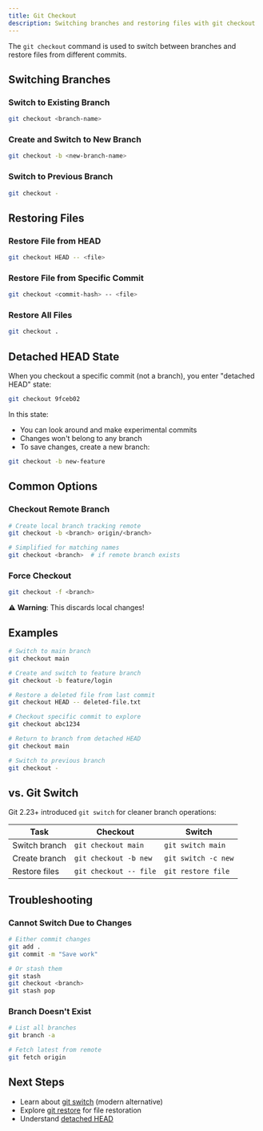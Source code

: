 ```yaml
---
title: Git Checkout
description: Switching branches and restoring files with git checkout
---
```

The `git checkout` command is used to switch between branches and restore files from different commits.

## Switching Branches

### Switch to Existing Branch

```bash
git checkout <branch-name>
```

### Create and Switch to New Branch

```bash
git checkout -b <new-branch-name>
```

### Switch to Previous Branch

```bash
git checkout -
```

## Restoring Files

### Restore File from HEAD

```bash
git checkout HEAD -- <file>
```

### Restore File from Specific Commit

```bash
git checkout <commit-hash> -- <file>
```

### Restore All Files

```bash
git checkout .
```

## Detached HEAD State

When you checkout a specific commit (not a branch), you enter "detached HEAD" state:

```bash
git checkout 9fceb02
```

In this state:
- You can look around and make experimental commits
- Changes won't belong to any branch
- To save changes, create a new branch:

```bash
git checkout -b new-feature
```

## Common Options

### Checkout Remote Branch

```bash
# Create local branch tracking remote
git checkout -b <branch> origin/<branch>

# Simplified for matching names
git checkout <branch>  # if remote branch exists
```

### Force Checkout

```bash
git checkout -f <branch>
```

⚠️ **Warning**: This discards local changes!

## Examples

```bash
# Switch to main branch
git checkout main

# Create and switch to feature branch
git checkout -b feature/login

# Restore a deleted file from last commit
git checkout HEAD -- deleted-file.txt

# Checkout specific commit to explore
git checkout abc1234

# Return to branch from detached HEAD
git checkout main

# Switch to previous branch
git checkout -
```

## vs. Git Switch

Git 2.23+ introduced `git switch` for cleaner branch operations:

| Task | Checkout | Switch |
|------|----------|--------|
| Switch branch | `git checkout main` | `git switch main` |
| Create branch | `git checkout -b new` | `git switch -c new` |
| Restore files | `git checkout -- file` | `git restore file` |

## Troubleshooting

### Cannot Switch Due to Changes

```bash
# Either commit changes
git add .
git commit -m "Save work"

# Or stash them
git stash
git checkout <branch>
git stash pop
```

### Branch Doesn't Exist

```bash
# List all branches
git branch -a

# Fetch latest from remote
git fetch origin
```

## Next Steps

- Learn about [git switch](/docs/3-git-branching/basics/switch-branches) (modern alternative)
- Explore [git restore](/docs/2-git-basics/commands/git-restore) for file restoration
- Understand [detached HEAD](/docs/3-git-branching/basics/detached-head)
